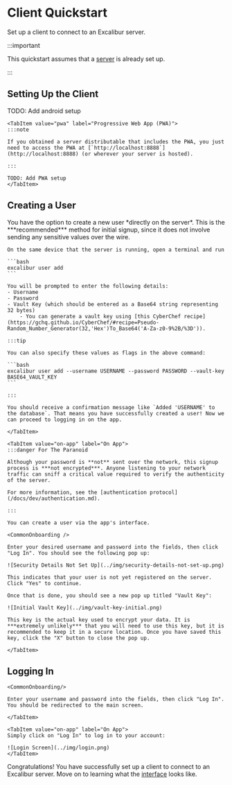 
# Client Quickstart

Set up a client to connect to an Excalibur server.

:::important

This quickstart assumes that a [server](../01-server.mdx) is already set up.

:::

## Setting Up the Client
<Tabs groupId="platform">
    <TabItem value="android" label="Android" default>
    TODO: Add android setup
    </TabItem>

    <TabItem value="pwa" label="Progressive Web App (PWA)">
    :::note
    
    If you obtained a server distributable that includes the PWA, you just need to access the PWA at [`http://localhost:8888`](http://localhost:8888) (or wherever your server is hosted).

    :::
    
    TODO: Add PWA setup
    </TabItem>
</Tabs>

## Creating a User

<Tabs groupId="user-creation-method">
    <TabItem value="on-server" label="On Server" default>
    You have the option to create a new user *directly on the server*. This is the ***recommended*** method for initial signup, since it does not involve sending any sensitive values over the wire.

    On the same device that the server is running, open a terminal and run

    ```bash
    excalibur user add
    ```

    You will be prompted to enter the following details:
    - Username
    - Password
    - Vault Key (which should be entered as a Base64 string representing 32 bytes)
        - You can generate a vault key using [this CyberChef recipe](https://gchq.github.io/CyberChef/#recipe=Pseudo-Random_Number_Generator(32,'Hex')To_Base64('A-Za-z0-9%2B/%3D')).

    :::tip

    You can also specify these values as flags in the above command:

    ```bash
    excalibur user add --username USERNAME --password PASSWORD --vault-key BASE64_VAULT_KEY
    ```

    :::

    You should receive a confirmation message like `Added 'USERNAME' to the database`. That means you have successfully created a user! Now we can proceed to logging in on the app.

    </TabItem>
    
    <TabItem value="on-app" label="On App">
    :::danger For The Paranoid

    Although your password is **not** sent over the network, this signup process is ***not encrypted***. Anyone listening to your network traffic can sniff a critical value required to verify the authenticity of the server.

    For more information, see the [authentication protocol](/docs/dev/authentication.md).

    :::

    You can create a user via the app's interface.

    <CommonOnboarding />

    Enter your desired username and password into the fields, then click "Log In". You should see the following pop up:

    ![Security Details Not Set Up](../img/security-details-not-set-up.png)

    This indicates that your user is not yet registered on the server. Click "Yes" to continue.

    Once that is done, you should see a new pop up titled "Vault Key":

    ![Initial Vault Key](../img/vault-key-initial.png)

    This key is the actual key used to encrypt your data. It is ***extremely unlikely*** that you will need to use this key, but it is recommended to keep it in a secure location. Once you have saved this key, click the "X" button to close the pop up.

    </TabItem>
</Tabs>

## Logging In

<Tabs groupId="user-creation-method">
    <TabItem value="on-server" label="On Server" default>

    <CommonOnboarding/>

    Enter your username and password into the fields, then click "Log In". You should be redirected to the main screen.

    </TabItem>
    
    <TabItem value="on-app" label="On App">
    Simply click on "Log In" to log in to your account:

    ![Login Screen](../img/login.png)
    </TabItem>
</Tabs>

Congratulations! You have successfully set up a client to connect to an Excalibur server. Move on to learning what the [interface](../../interface.md) looks like.
